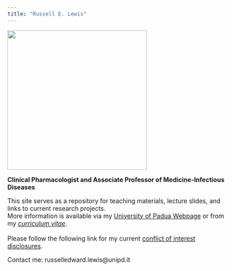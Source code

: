 ```yaml
---
title: "Russell E. Lewis"
---
```


![](Russ1.png){fig-align="center" width="315"}

**Clinical Pharmacologist and Associate Professor of Medicine-Infectious Diseases**

This site serves as a repository for teaching materials, lecture slides, and links to current research projects. <br> More information is available via my [University of Padua Webpage](https://www.unipd.it/contatti/rubrica?detail=Y&ruolo=1&checkout=cerca&persona=Lewis&key=7F6B3194E9D1AA6B33AE5DDA22979880) or from my [*curriculum vitae*](https://russlewisbo.github.io/markdown-cv/).\
\
Please follow the following link for my current [conflict of interest disclosures](https://drive.google.com/file/d/1JZ8pRfxSpeWRe8quEke7Kv3QEAUO8Jyl/view?usp=sharing).

Contact me: russelledward.lewis\@unipd.it
